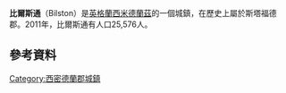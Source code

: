 {{Infobox UK place
|country =      英格蘭
|official_name= Bilston
|latitude=      52.56605
|longitude=     -2.07281
|metropolitan_borough= [[伍爾弗漢普頓|伍爾弗漢普頓]]
|region= 西米德蘭茲
|metropolitan_county= [[西米德蘭茲郡|西米德蘭茲郡]]
|constituency_westminster= [[東南伍爾弗漢普頓_(英國國會選區)|東南伍爾弗漢普頓]]
|population = 25,576
|population_ref =         (2011.Wards)<ref>{{cite web|url=http://www.neighbourhood.statistics.gov.uk/dissemination/LeadKeyFigures.do?a=7&b=13689826&c=Bilston&d=14&e=62&g=6368271&i=1001x1003x1032x1004&m=0&r=1&s=1450610931870&enc=1|title=Bilston East Ward, Wolverhampton MBC population 2011|accessdate=20 December 2015|archive-url=https://web.archive.org/web/20160305015950/http://www.neighbourhood.statistics.gov.uk/dissemination/LeadKeyFigures.do?a=7&b=13689826&c=Bilston&d=14&e=62&g=6368271&i=1001x1003x1032x1004&m=0&r=1&s=1450610931870&enc=1|archive-date=2016-03-05|dead-url=yes}}</ref><ref>{{cite web|url=http://www.neighbourhood.statistics.gov.uk/dissemination/LeadKeyFigures.do?a=7&b=13689827&c=Bilston&d=14&e=62&g=6368305&i=1001x1003x1032x1004&m=0&r=1&s=1450611188479&enc=1|title=Bilston North Ward, Wolverhampton MBC population 2011|accessdate=20 December 2015|archive-url=https://web.archive.org/web/20160304105338/http://www.neighbourhood.statistics.gov.uk/dissemination/LeadKeyFigures.do?a=7&b=13689827&c=Bilston&d=14&e=62&g=6368305&i=1001x1003x1032x1004&m=0&r=1&s=1450611188479&enc=1|archive-date=2016-03-04|dead-url=yes}}</ref>
|post_town=  BILSTON
|postcode_district = WV14
|postcode_area=  WV
|dial_code= 01902
|os_grid_reference=    SO951964
|static_image_name=  The Greyhound and Punchbowl in Bilston, Wolverhampton - geograph.org.uk - 1796318.jpg
|static_image_caption=  
}}
'''比爾斯通'''（Bilston）是[[英格蘭|英格蘭]][[西米德蘭茲|西米德蘭茲]]的一個城鎮，在歷史上屬於斯塔福德郡。2011年，比爾斯通有人口25,576人。

==參考資料==
{{Reflist}}

{{DEFAULTSORT:Bilston}}
[[Category:西密德蘭郡城鎮|Category:西密德蘭郡城鎮]]